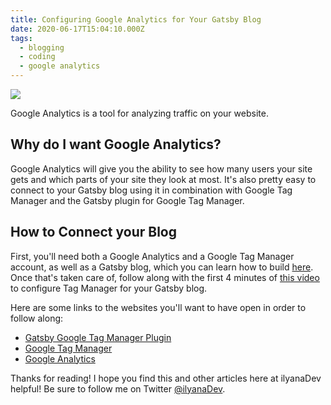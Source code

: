 ```yaml
---
title: Configuring Google Analytics for Your Gatsby Blog
date: 2020-06-17T15:04:10.000Z
tags:
  - blogging
  - coding
  - google analytics
---
```


![](configuring-google-analytics-blog.png)

Google Analytics is a tool for analyzing traffic on your website.

Why do I want Google Analytics?
--

Google Analytics will give you the ability to see how many users your site gets and which parts of your site they look at most. It's also pretty easy to connect to your Gatsby blog using it in combination with Google Tag Manager and the Gatsby plugin for Google Tag Manager.

How to Connect your Blog
--

First, you'll need both a Google Analytics and a Google Tag Manager account, as well as a Gatsby blog, which you can learn how to build [here](https://ilyana.dev/blog/2020-06-17-creating-gatsby-blog-netlify). Once that's taken care of, follow along with the first 4 minutes of [this video](https://www.youtube.com/watch?v=__PctBcNZ-c) to configure Tag Manager for your Gatsby blog.

Here are some links to the websites you'll want to have open in order to follow along:

* [Gatsby Google Tag Manager Plugin](https://www.gatsbyjs.org/packages/gatsby-plugin-google-tagmanager/)
* [Google Tag Manager](https://tagmanager.google.com/)
* [Google Analytics](https://analytics.google.com/)

Thanks for reading! I hope you find this and other articles here at ilyanaDev helpful! Be sure to follow me on Twitter [@ilyanaDev](https://twitter.com/ilyanaDev).
